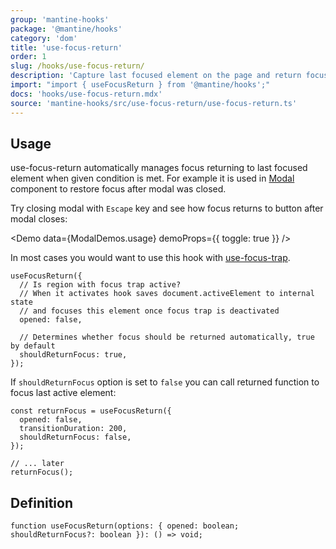 ```yaml
---
group: 'mantine-hooks'
package: '@mantine/hooks'
category: 'dom'
title: 'use-focus-return'
order: 1
slug: /hooks/use-focus-return/
description: 'Capture last focused element on the page and return focus to it once condition is met'
import: "import { useFocusReturn } from '@mantine/hooks';"
docs: 'hooks/use-focus-return.mdx'
source: 'mantine-hooks/src/use-focus-return/use-focus-return.ts'
---
```



## Usage

use-focus-return automatically manages focus returning to last focused element when given condition is met.
For example it is used in [Modal](/core/modal/) component to restore focus after modal was closed.

Try closing modal with `Escape` key and see how focus returns to button after modal closes:

<Demo data={ModalDemos.usage} demoProps={{ toggle: true }} />

In most cases you would want to use this hook with [use-focus-trap](/hooks/use-focus-trap/).

```tsx
useFocusReturn({
  // Is region with focus trap active?
  // When it activates hook saves document.activeElement to internal state
  // and focuses this element once focus trap is deactivated
  opened: false,

  // Determines whether focus should be returned automatically, true by default
  shouldReturnFocus: true,
});
```

If `shouldReturnFocus` option is set to `false` you can call returned function to focus last active element:

```tsx
const returnFocus = useFocusReturn({
  opened: false,
  transitionDuration: 200,
  shouldReturnFocus: false,
});

// ... later
returnFocus();
```

## Definition

```tsx
function useFocusReturn(options: { opened: boolean; shouldReturnFocus?: boolean }): () => void;
```
